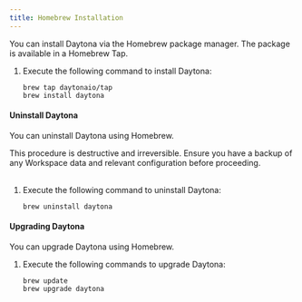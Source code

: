 ```yaml
---
title: Homebrew Installation
---
```


You can install Daytona via the Homebrew package manager.
The package is available in a Homebrew Tap.

1. Execute the following command to install Daytona:

    ```shell
    brew tap daytonaio/tap
    brew install daytona
    ```

#### Uninstall Daytona

You can uninstall Daytona using Homebrew.

<Aside type="caution">
This procedure is destructive and irreversible.
Ensure you have a backup of any Workspace data and relevant configuration before proceeding.
</Aside>

<br />

1. Execute the following command to uninstall Daytona:

    ```shell
    brew uninstall daytona
    ```

#### Upgrading Daytona

You can upgrade Daytona using Homebrew.

1. Execute the following commands to upgrade Daytona:

    ```shell
    brew update
    brew upgrade daytona
    ```
